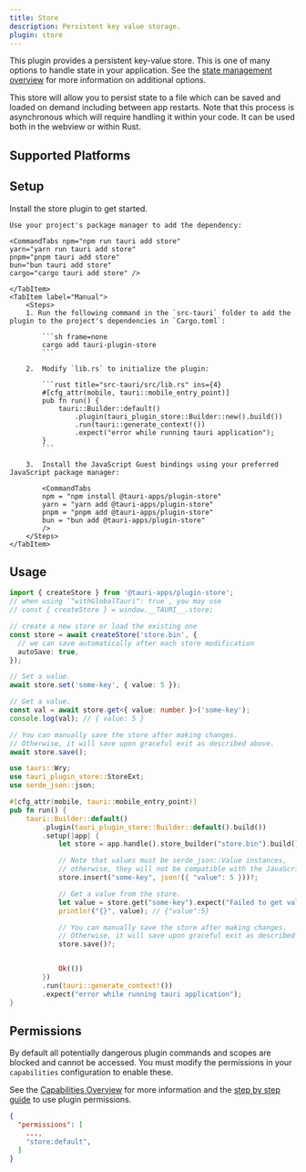 ```yaml
---
title: Store
description: Persistent key value storage.
plugin: store
---
```




<PluginLinks plugin={frontmatter.plugin} />

This plugin provides a persistent key-value store. This is one of many options to handle state in your application. See the [state management overview](/develop/state-management/) for more information on additional options.

This store will allow you to persist state to a file which can be saved and loaded on demand including between app restarts. Note that this process is asynchronous which will require handling it within your code. It can be used both in the webview or within Rust.

## Supported Platforms

<Compatibility plugin={frontmatter.plugin} />

## Setup

Install the store plugin to get started.

<Tabs>
    <TabItem label="Automatic">

    Use your project's package manager to add the dependency:

    <CommandTabs npm="npm run tauri add store"
    yarn="yarn run tauri add store"
    pnpm="pnpm tauri add store"
    bun="bun tauri add store"
    cargo="cargo tauri add store" />

    </TabItem>
    <TabItem label="Manual">
        <Steps>
        1. Run the following command in the `src-tauri` folder to add the plugin to the project's dependencies in `Cargo.toml`:

            ```sh frame=none
            cargo add tauri-plugin-store
            ```

        2.  Modify `lib.rs` to initialize the plugin:

            ```rust title="src-tauri/src/lib.rs" ins={4}
            #[cfg_attr(mobile, tauri::mobile_entry_point)]
            pub fn run() {
                tauri::Builder::default()
                    .plugin(tauri_plugin_store::Builder::new().build())
                    .run(tauri::generate_context!())
                    .expect("error while running tauri application");
            }
            ```

        3.  Install the JavaScript Guest bindings using your preferred JavaScript package manager:

            <CommandTabs
            npm = "npm install @tauri-apps/plugin-store"
            yarn = "yarn add @tauri-apps/plugin-store"
            pnpm = "pnpm add @tauri-apps/plugin-store"
            bun = "bun add @tauri-apps/plugin-store"
            />
        </Steps>
    </TabItem>

</Tabs>

## Usage

<Tabs>
<TabItem label="JavaScript">

```typescript
import { createStore } from '@tauri-apps/plugin-store';
// when using `"withGlobalTauri": true`, you may use
// const { createStore } = window.__TAURI__.store;

// create a new store or load the existing one
const store = await createStore('store.bin', {
  // we can save automatically after each store modification
  autoSave: true,
});

// Set a value.
await store.set('some-key', { value: 5 });

// Get a value.
const val = await store.get<{ value: number }>('some-key');
console.log(val); // { value: 5 }

// You can manually save the store after making changes.
// Otherwise, it will save upon graceful exit as described above.
await store.save();
```

</TabItem>
<TabItem label="Rust">

```rust title="src-tauri/src/lib.rs"
use tauri::Wry;
use tauri_plugin_store::StoreExt;
use serde_json::json;

#[cfg_attr(mobile, tauri::mobile_entry_point)]
pub fn run() {
    tauri::Builder::default()
        .plugin(tauri_plugin_store::Builder::default().build())
        .setup(|app| {
            let store = app.handle().store_builder("store.bin").build();

            // Note that values must be serde_json::Value instances,
            // otherwise, they will not be compatible with the JavaScript bindings.
            store.insert("some-key", json!({ "value": 5 }))?;

            // Get a value from the store.
            let value = store.get("some-key").expect("Failed to get value from store");
            println!("{}", value); // {"value":5}

            // You can manually save the store after making changes.
            // Otherwise, it will save upon graceful exit as described above.
            store.save()?;


            Ok(())
        })
        .run(tauri::generate_context!())
        .expect("error while running tauri application");
}
```

</TabItem>
</Tabs>

## Permissions

By default all potentially dangerous plugin commands and scopes are blocked and cannot be accessed. You must modify the permissions in your `capabilities` configuration to enable these.

See the [Capabilities Overview](/security/capabilities/) for more information and the [step by step guide](/learn/security/using-plugin-permissions/) to use plugin permissions.

```json title="src-tauri/capabilities/main.json" ins={4}
{
  "permissions": [
    ...,
    "store:default",
  ]
}
```

<PluginPermissions plugin={frontmatter.plugin} />
